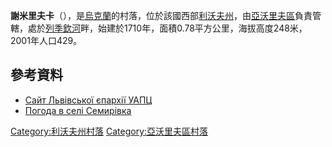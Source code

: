 {{coord|50|0|44|N|23|19|42|E|scale:100000|display=title}}

'''謝米里夫卡'''（{{lang-uk|Семирівка}}），是[[烏克蘭|烏克蘭]]的村落，位於該國西部[[利沃夫州|利沃夫州]]，由[[亞沃里夫區|亞沃里夫區]]負責管轄，處於[[列季欽河|列季欽河]]畔，始建於1710年，面積0.78平方公里，海拔高度248米，2001年人口429。

==參考資料==
*[http://uaoc.lviv.ua/index.php?id=58 Сайт Львівської єпархії УАПЦ]{{Wayback|url=http://uaoc.lviv.ua/index.php?id=58 |date=20160107121657 }}
* [http://weather.in.ua/ua/l'vovskaja/23612 Погода в селі Семирівка]{{Wayback|url=http://weather.in.ua/ua/l'vovskaja/23612 |date=20111221183856 }}

{{DEFAULTSORT:Семирівка}}
[[Category:利沃夫州村落|Category:利沃夫州村落]]
[[Category:亞沃里夫區村落|Category:亞沃里夫區村落]]


{{Lviv-geo-stub}}